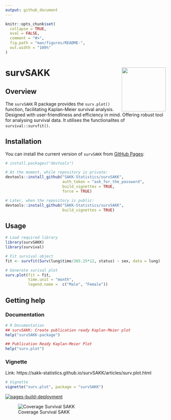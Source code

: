 ```yaml
---
output: github_document
---
```


<!-- README.md is generated from README.Rmd. Please edit that file -->

```r
knitr::opts_chunk$set(
  collapse = TRUE,
  eval = FALSE,
  comment = "#>",
  fig.path = "man/figures/README-",
  out.width = "100%"
)
```

# survSAKK <a href="https://sakk-statistics.github.io/survSAKK"><img src="man/figures/logo.png" align="right" height="138"/></a>

## Overview

The `survSAKK` R package provides the `surv.plot()` function, facilitating Kaplan-Meier survival analysis. Designed with user-friendliness and efficiency in mind. Offering robust tool for analysing survival data. It utilises the functionalites of `survival::survfit()`.

## Installation

You can install the current version of `survSAKK` from [GitHub Pages](file:///C:/Users/vithersans/Desktop/survSAKK/docs/index.html):

```r
# install.packages("devtools")

# At the moment, while repository is private:
devtools::install_github("SAKK-Statistics/survSAKK",
                         auth_token = "ask_for_the_password",
                         build_vignettes = TRUE,
                         force = TRUE)

# Later, when the repository is public:
devtools::install_github("SAKK-Statistics/survSAKK",
                         build_vignettes = TRUE)
```

## Usage


```r
# Load required library
library(survSAKK)
library(survival)

# Fit survival object 
fit <- survfit(Surv(lung$time/365.25*12, status) ~ sex, data = lung)

# Generate surival plot
surv.plot(fit = fit, 
          time.unit = "month",
          legend.name =  c("Male", "Female"))
```


## Getting help

### Documentation

```r
# R Documentation
## survSAKK: Create publication ready Kaplan-Meier plot
help("survSAKK-package")

## Publication Ready Kaplan-Meier Plot
help("surv.plot")
```

### Vignette

Link: https://sakk-statistics.github.io/survSAKK/articles/surv.plot.html

```r
# Vignette
vignette("surv.plot", package = "survSAKK")
```

[![pages-build-deployment](https://github.com/SAKK-Statistics/survSAKK/actions/workflows/pages/pages-build-deployment/badge.svg?branch=main)](https://github.com/SAKK-Statistics/survSAKK/actions/workflows/pages/pages-build-deployment)

![Coverage Survival SAKK](man/figures/coverage_survSAKK.png)


